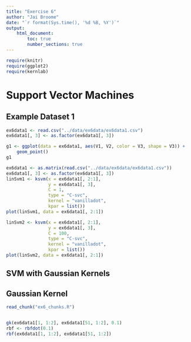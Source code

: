 ```yaml
---
title: "Exercise 6"
author: "Jai Broome"
date: "`r format(Sys.time(), '%d %B, %Y')`"
output: 
    html_document:
        toc: true
        number_sections: true
---
```


```r
require(knitr)
require(ggplot2)
require(kernlab)
```

# Support Vector Machines

## Example Dataset 1

```r
ex6data1 <- read.csv("../data/ex6data/ex6data1.csv")
ex6data1[, 3] <- as.factor(ex6data1[, 3])
```

```r
g1 <- ggplot(data = ex6data1, aes(V1, V2, color = V3, shape = V3)) + 
    geom_point()
g1
```

```r
ex6data1 <- as.matrix(read.csv("../data/ex6data/ex6data1.csv"))
ex6data1[, 3] <- as.factor(ex6data1[, 3])
linSvm1 <- ksvm(x = ex6data1[, 2:1], 
                y = ex6data1[, 3], 
                C = 1,
                type = "C-svc",
                kernel = "vanilladot", 
                kpar = list())
plot(linSvm1, data = ex6data1[, 2:1])
```
```r
linSvm2 <- ksvm(x = ex6data1[, 2:1], 
                y = ex6data1[, 3], 
                C = 100,
                type = "C-svc",
                kernel = "vanilladot", 
                kpar = list())
plot(linSvm2, data = ex6data1[, 2:1])
```

## SVM with Gaussian Kernels

## Gaussian Kernel

```r
read_chunk("ex6_chunks.R")
```

```r
```

```r
gk(ex6data1[1, 1:2], ex6data1[51, 1:2], 0.1)
rbf <- rbfdot(0.1)
rbf(ex6data1[1, 1:2], ex6data1[51, 1:2])
```

